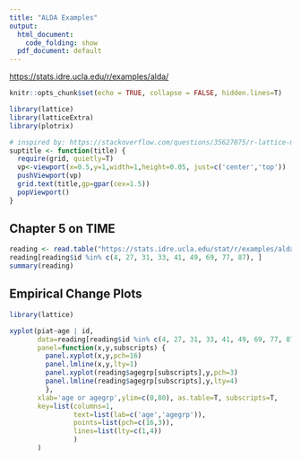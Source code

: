 ```yaml
---
title: "ALDA Examples"
output:
  html_document:
    code_folding: show
  pdf_document: default
---
```


<https://stats.idre.ucla.edu/r/examples/alda/>

```r
knitr::opts_chunk$set(echo = TRUE, collapse = FALSE, hidden.lines=T)

library(lattice)
library(latticeExtra)
library(plotrix)

```

```r
# inspired by: https://stackoverflow.com/questions/35627075/r-lattice-multiple-plot-page-how-to-put-text-in-page-margin
suptitle <- function(title) {
  require(grid, quietly=T)
  vp<-viewport(x=0.5,y=1,width=1,height=0.05, just=c('center','top'))
  pushViewport(vp)
  grid.text(title,gp=gpar(cex=1.5))
  popViewport()
}
```


## Chapter 5 on TIME


```r
reading <- read.table("https://stats.idre.ucla.edu/stat/r/examples/alda/data/reading_pp.txt", header=T, sep=",")
reading[reading$id %in% c(4, 27, 31, 33, 41, 49, 69, 77, 87), ]
summary(reading)
```

## Empirical Change Plots


```r
library(lattice)

xyplot(piat~age | id,
       data=reading[reading$id %in% c(4, 27, 31, 33, 41, 49, 69, 77, 87), ],
       panel=function(x,y,subscripts) {
         panel.xyplot(x,y,pch=16)
         panel.lmline(x,y,lty=1)
         panel.xyplot(reading$agegrp[subscripts],y,pch=3)
         panel.lmline(reading$agegrp[subscripts],y,lty=4) 
         },
       xlab='age or agegrp',ylim=c(0,80), as.table=T, subscripts=T, 
       key=list(columns=1,
                text=list(lab=c('age','agegrp')),
                points=list(pch=c(16,3)),
                lines=list(lty=c(1,4))
                ) 
       )
       
```


